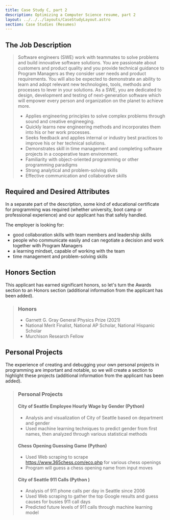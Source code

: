 ```yaml
---
title: Case Study C, part 2
description: Optimizing a Computer Science resume, part 2
layout: ../../../layouts/CaseStudyLayout.astro
section: Case Studies (Resumes)
---
```

 
## The Job Description 

> Software engineers (SWE) work with teammates to solve problems and build innovative software solutions. You are passionate about customers and product quality and you provide technical guidance to Program Managers as they consider user needs and product requirements. You will also be expected to demonstrate an ability to learn and adopt relevant new technologies, tools, methods and processes to lever in your solutions.
> As a SWE, you are dedicated to design, development and testing of next-generation software which will empower every person and organization on the planet to achieve more.
> * Applies engineering principles to solve complex problems through sound and creative engineeging.
> * Quickly learns new engineering methods and incorporates them into his or her work processes.
> * Seeks feedback and applies internal or industry best practices to improve his or her technical solutions.
> * Demonstrates skill in time management and completing software projects in a cooperative team environment.
> * Familiarity with object-oriented programming or other programming paradigms
> * Strong analytical and problem-solving skills
> * Effective communication and collaborative skills

## Required and Desired Attributes

In a separate part of the description, some kind of educational certificate for programming was required (whether university, boot camp or professional experience) and our applicant has that safely handled. 

The employer is looking for:
* good collaboration skills with team members and leadership skills
* people who communicate easily and can negotiate a decision and work together with Program Managers
* a learning mindset, capable of working with the team
* time management and problem-solving skills

## Honors Section

This applicant has earned significant honors, so let's turn the Awards section to an Honors section (additional information from the applicant has been added).

> ### Honors 
> * Garnett G. Gray General Physics Prize (2021)
> * National Merit Finalist, National AP Scholar, National Hispanic Scholar
> * Murchison Research Fellow

## Personal Projects

The experience of creating and debugging your own personal projects in programming are important and notable, so we will create a section to highlight these projects (additional information from the applicant has been added).

> ### Personal Projects
> #### City of Seattle Employee Hourly Wage by Gender (Python)
> * Analysis and visualization of City of Seattle based on department and gender
> * Used machine learning techniques to predict gender from first names, then analyzed through various statistical methods
> #### Chess Opening Guessing Game (Python)
> * Used Web scraping to scrape https://www.365chess.com/eco.php for various chess openings
> * Program will guess a chess opening name from input moves
> #### City of Seattle 911 Calls (Python )
> * Analysis of 911 phone calls per day in Seattle since 2006
> * Used Web scraping to gather the top Google results and guess causes for busies 911 call days
> * Predicted future levels of 911 calls through machine learning model

